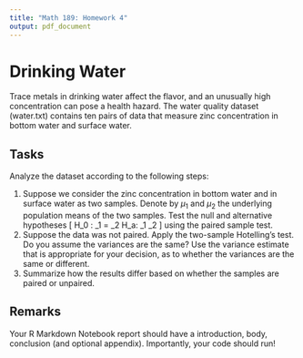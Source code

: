 ```yaml
---
title: "Math 189: Homework 4"
output: pdf_document
---
```

 
# Drinking Water

Trace metals in drinking water affect the flavor, and an unusually high concentration can pose a health hazard. The water quality dataset (water.txt) contains ten pairs of data that measure zinc concentration in bottom water and surface water.

## Tasks

Analyze the dataset according to the following steps:

1. Suppose we consider the zinc concentration in bottom water and in surface water as two samples. Denote by $\mu_1$ and $\mu_2$ the underlying population means of the two samples. Test the null and alternative hypotheses
\[
  H_0 : \mu_1 = \mu_2 \qquad H_a: \mu_1 \neq \mu_2
\]
 using the paired sample test. 
2. Suppose the data was not paired. Apply the two-sample Hotelling's test. Do you assume the variances are the same? Use the variance estimate that is appropriate for your decision, as to whether the variances are the same or different.
3. Summarize how the results differ based on whether the samples are paired or unpaired.

## Remarks

Your R Markdown Notebook report should have a introduction, body, conclusion (and optional appendix). Importantly, your code should run!
 

